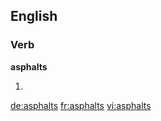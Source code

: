==English==

===Verb===
'''asphalts'''

# {{third-person singular of|asphalt}}

[[de:asphalts]]
[[fr:asphalts]]
[[vi:asphalts]]